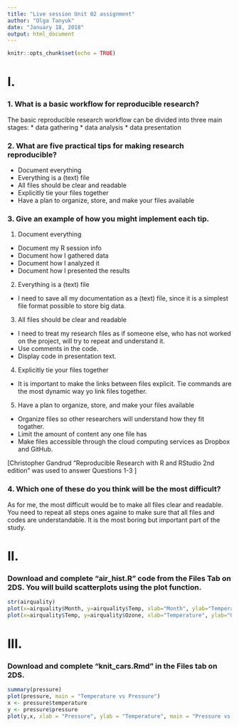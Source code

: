 ---
title: "Live session Unit 02 assignment"
author: "Olga Tanyuk"
date: "January 18, 2018"
output: html_document
---

```{r setup, include=FALSE}
knitr::opts_chunk$set(echo = TRUE)
```

# I.

### 1. What is a basic workflow for reproducible research?

The basic reproducible research workflow can be divided into three main stages:
* data gathering
* data analysis
* data presentation

### 2. What are five practical tips for making research reproducible?
* Document everything
* Everything is a (text) file
* All files should be clear and readable
* Explicitly tie your files together
* Have a plan to organize, store, and make your files available

### 3. Give an example of how you might implement each tip.

1. Document everything
+ Document my R session info
+ Document how I gathered data
+ Document how I analyzed it
+ Document how I presented the results

2. Everything is a (text) file
+ I need to save all my documentation as a (text) file, since it is a simplest file format possible to store big data.

3. All files should be clear and readable
+ I need to treat my research files as if someone else, who has not worked on the project, will try to repeat and understand it.
+ Use comments in the code.
+ Display code in presentation text.

4. Explicitly tie your files together
+ It is important to make the links between files explicit. Tie commands are the most dynamic way yo link files together.

5. Have a plan to organize, store, and make your files available
+ Organize files so other researchers will understand how they fit togather.
+ Limit the amount of content any one file has
+ Make files accessible through the cloud computing services as Dropbox and GitHub.

[Christopher Gandrud "Reproducible Research with R and RStudio 2nd edition" was used to answer Questions 1-3 ]

### 4. Which one of these do you think will be the most difficult?
 As for me, the most difficult would be to make all files clear and readable. You need to repeat all steps ones againe to make sure that all files and codes are understandable. It is the most boring but important part of the study.
 
# II.

### Download and complete “air_hist.R” code from the Files Tab on 2DS.  You will build scatterplots using the plot function.


```{r}
str(airquality)
plot(x=airquality$Month, y=airquality$Temp, xlab="Month", ylab="Temperature", main = "Temperature by Month", col="darkmagenta")
plot(x=airquality$Temp, y=airquality$Ozone, xlab="Temperature", ylab="Ozone", main = "Temperature vs Ozone")
```
# III.

### Download and complete “knit_cars.Rmd” in the Files tab on 2DS.

```{r}
summary(pressure)
plot(pressure, main = "Temperature vs Pressure")
x <- pressure$temperature
y <- pressure$pressure
plot(y,x, xlab = "Pressure", ylab = "Temperature", main = "Pressure vs Temperature")
```






